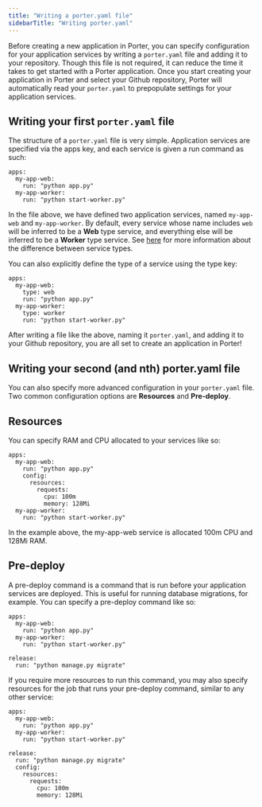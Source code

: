 ```yaml
---
title: "Writing a porter.yaml file"
sidebarTitle: "Writing porter.yaml"
---
```


Before creating a new application in Porter, you can specify configuration for your application services by writing a `porter.yaml` file and adding it to your repository. 
Though this file is not required, it can reduce the time it takes to get started with a Porter application. 
Once you start creating your application in Porter and select your Github repository, Porter will automatically read your `porter.yaml` to prepopulate settings for your application services.

## Writing your first `porter.yaml` file

The structure of a `porter.yaml` file is very simple. Application services are specified via the apps key, and each service is given a run command as such:

```
apps:
  my-app-web:
    run: "python app.py" 
  my-app-worker:
    run: "python start-worker.py" 
```

In the file above, we have defined two application services, named `my-app-web` and `my-app-worker`. By default, every service whose name includes `web` will be inferred to be a **Web** type service, and everything else will be inferred to be a **Worker** type service. See [here](/standard/deploying-applications/overview#types-of-applications) for more information about the difference between service types.

You can also explicitly define the type of a service using the type key:

```
apps:
  my-app-web:
    type: web
    run: "python app.py" 
  my-app-worker:
    type: worker
    run: "python start-worker.py"     
```

After writing a file like the above, naming it `porter.yaml`, and adding it to your Github repository, you are all set to create an application in Porter!

## Writing your second (and nth) porter.yaml file

You can also specify more advanced configuration in your `porter.yaml` file. Two common configuration options are **Resources** and **Pre-deploy**.

## Resources

You can specify RAM and CPU allocated to your services like so:

```
apps:
  my-app-web:
    run: "python app.py" 
    config:
      resources:
        requests:
          cpu: 100m
          memory: 128Mi
  my-app-worker:
    run: "python start-worker.py"
```

In the example above, the my-app-web service is allocated 100m CPU and 128Mi RAM.

## Pre-deploy

A pre-deploy command is a command that is run before your application services are deployed. This is useful for running database migrations, for example. You can specify a pre-deploy command like so:

```
apps:
  my-app-web:
    run: "python app.py" 
  my-app-worker:
    run: "python start-worker.py" 

release:
  run: "python manage.py migrate"
```

If you require more resources to run this command, you may also specify resources for the job that runs your pre-deploy command, similar to any other service:

```
apps:
  my-app-web:
    run: "python app.py" 
  my-app-worker:
    run: "python start-worker.py"

release:
  run: "python manage.py migrate"
  config:
    resources:
      requests:
        cpu: 100m
        memory: 128Mi
```